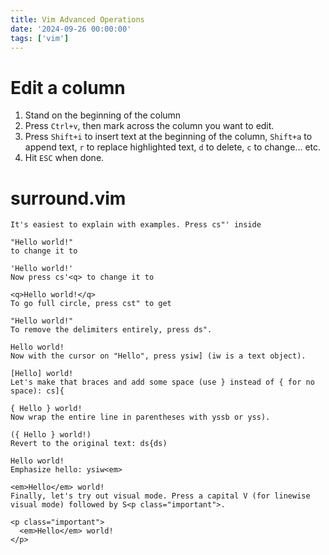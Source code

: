 ```yaml
---
title: Vim Advanced Operations
date: '2024-09-26 00:00:00'
tags: ['vim']
---
```


# Edit a column

1. Stand on the beginning of the column
2. Press `Ctrl+v`, then mark across the column you want to edit.
3. Press `Shift+i` to insert text at the beginning of the column, `Shift+a` to append text, `r` to replace highlighted text, `d` to delete, `c` to change... etc.
4. Hit `ESC` when done.

# surround.vim

```
It's easiest to explain with examples. Press cs"' inside

"Hello world!"
to change it to

'Hello world!'
Now press cs'<q> to change it to

<q>Hello world!</q>
To go full circle, press cst" to get

"Hello world!"
To remove the delimiters entirely, press ds".

Hello world!
Now with the cursor on "Hello", press ysiw] (iw is a text object).

[Hello] world!
Let's make that braces and add some space (use } instead of { for no space): cs]{

{ Hello } world!
Now wrap the entire line in parentheses with yssb or yss).

({ Hello } world!)
Revert to the original text: ds{ds)

Hello world!
Emphasize hello: ysiw<em>

<em>Hello</em> world!
Finally, let's try out visual mode. Press a capital V (for linewise visual mode) followed by S<p class="important">.

<p class="important">
  <em>Hello</em> world!
</p>
```
